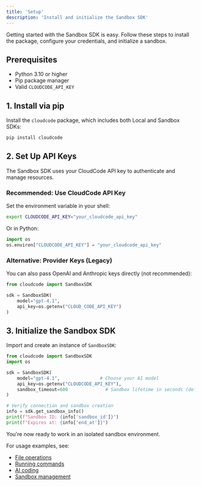 ```yaml
---
title: 'Setup'
description: 'Install and initialize the Sandbox SDK'
---
```


Getting started with the Sandbox SDK is easy. Follow these steps to install the package, configure your credentials, and initialize a sandbox.

## Prerequisites

- Python 3.10 or higher
- Pip package manager
- Valid `CLOUDCODE_API_KEY`

## 1. Install via pip

Install the `cloudcode` package, which includes both Local and Sandbox SDKs:

```bash
pip install cloudcode
```

## 2. Set Up API Keys

The Sandbox SDK uses your CloudCode API key to authenticate and manage resources.

### Recommended: Use CloudCode API Key

Set the environment variable in your shell:

```bash
export CLOUDCODE_API_KEY="your_cloudcode_api_key"
```

Or in Python:

```python
import os
os.environ["CLOUDCODE_API_KEY"] = "your_cloudcode_api_key"
```

### Alternative: Provider Keys (Legacy)

You can also pass OpenAI and Anthropic keys directly (not recommended):

```python
from cloudcode import SandboxSDK

sdk = SandboxSDK(
    model="gpt-4.1",
    api_key=os.getenv("CLOUD_CODE_API_KEY")
)
```

## 3. Initialize the Sandbox SDK

Import and create an instance of `SandboxSDK`:

```python
from cloudcode import SandboxSDK
import os

sdk = SandboxSDK(
    model="gpt-4.1",               # Choose your AI model
    api_key=os.getenv("CLOUDCODE_API_KEY"),
    sandbox_timeout=600              # Sandbox lifetime in seconds (default 600)
)

# Verify connection and sandbox creation
info = sdk.get_sandbox_info()
print(f"Sandbox ID: {info['sandbox_id']}")
print(f"Expires at: {info['end_at']}")
```

You're now ready to work in an isolated sandbox environment.

For usage examples, see:
- [File operations](/sandbox-sdk/files)
- [Running commands](/sandbox-sdk/running-commands)
- [AI coding](/sandbox-sdk/ai-coding)
- [Sandbox management](/sandbox-sdk/management)